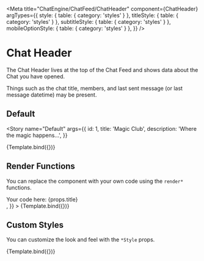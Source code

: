 

<Meta
  title="ChatEngine/ChatFeed/ChatHeader"
  component={ChatHeader}
  argTypes={{
    style: { table: { category: 'styles' } },
    titleStyle: { table: { category: 'styles' } },
    subtitleStyle: { table: { category: 'styles' } },
    mobileOptionStyle: { table: { category: 'styles' } },
  }}
/>


# Chat Header

The Chat Header lives at the top of the Chat Feed and shows data about the Chat you have opened.

Things such as the chat title, members, and last sent message (or last message datetime) may be present.

## Default

<Story
  name="Default"
  args={{
    id: 1,
    title: 'Magic Club',
    description: 'Where the magic happens...',
  }}
>
  {Template.bind({})}
</Story>

<ArgsTable story="Default" />

## Render Functions

You can replace the component with your own code using the `render*` functions.

<Canvas>
  <Story
    name="Render Functions"
    args={{
      title: 'Chat Title',
      renderChatHeader: (props) => <div>Your code here: {props.title}</div>,
    }}
  >
    {Template.bind({})}
  </Story>
</Canvas>

## Custom Styles

You can customize the look and feel with the `*Style` props.

<Canvas>
  <Story
    name="Custom Styles"
    args={{
      id: 1,
      title: 'Magic Club',
      description: 'Where the magic happens...',
      style: { border: '3px solid red' },
      titleStyle: { border: '3px solid blue' },
      subtitleStyle: { border: '3px solid green' },
      mobileOptionStyle: { border: '3px solid orange' },
    }}
  >
    {Template.bind({})}
  </Story>
</Canvas>
